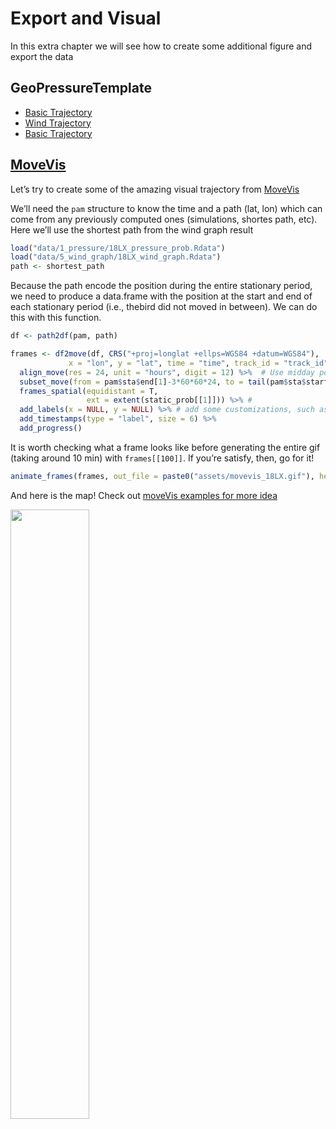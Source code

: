 # Export and Visual

In this extra chapter we will see how to create some additional figure and export the data

## GeoPressureTemplate

-   [Basic Trajectory](https://raphaelnussbaumer.com/GeoPressureTemplate/basic_trajectory/18LX.html)
-   [Wind Trajectory](https://raphaelnussbaumer.com/GeoPressureTemplate/wind_trajectory/18LX.html)
-   [Basic Trajectory](https://raphaelnussbaumer.com/GeoPressureTemplate/basic_trajectory/18LX.html)

## [MoveVis](https://movevis.org/index.html)

Let's try to create some of the amazing visual trajectory from [MoveVis](https://movevis.org/index.html)

We'll need the `pam` structure to know the time and a path (lat, lon) which can come from any previously computed ones (simulations, shortes path, etc). Here we'll use the shortest path from the wind graph result

```r
load("data/1_pressure/18LX_pressure_prob.Rdata")
load("data/5_wind_graph/18LX_wind_graph.Rdata")
path <- shortest_path
```

Because the path encode the position during the entire stationary period, we need to produce a data.frame with the position at the start and end of each stationary period (i.e., thebird did not moved in between). We can do this with this function.

```r
df <- path2df(pam, path)
```

```r
frames <- df2move(df, CRS("+proj=longlat +ellps=WGS84 +datum=WGS84"),
             x = "lon", y = "lat", time = "time", track_id = "track_id") %>% 
  align_move(res = 24, unit = "hours", digit = 12) %>%  # Use midday position rather than midnight (while the bird could be flying)
  subset_move(from = pam$sta$end[1]-3*60*60*24, to = tail(pam$sta$start, 1)+0*60*60*24) %>% # remove the long equipement and retrival period duration
  frames_spatial(equidistant = T, 
                 ext = extent(static_prob[[1]])) %>% # 
  add_labels(x = NULL, y = NULL) %>% # add some customizations, such as axis labels
  add_timestamps(type = "label", size = 6) %>%
  add_progress()
```

It is worth checking what a frame looks like before generating the entire gif (taking around 10 min) with `frames[[100]]`. If you're satisfy, then, go for it!

```r
animate_frames(frames, out_file = paste0("assets/movevis_18LX.gif"), height = 1000, width = 1000, overwrite = T)
```

And here is the map! Check out [moveVis examples for more idea](https://movevis.org/index.html#examples)

![](assets/movevis_18LX.gif){width="50%"}
